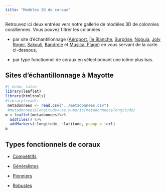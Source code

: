 ```yaml
---
title: "Modèles 3D de coraux"
---
```


Retrouvez ici deux entrées vers notre gallerie de modèles 3D de colonnies coralliennes. Vous pouvez filtrer les colonnies :

-   par site d'échantillonnage ([Aéroport](listing_site.html#aeroport), [Île Blanche](listing_site.html#ile-blanche), [Surprise](listing_site.html#surprise), [Ngouja](listing_site.html#ngouja), [Joly Roger](listing_site.html#joly-roger), [Sakouli](listing_site.html#sakouli), [Bandrele](listing_site.html#bandrele) et [Musical Plage](listing_site.html#musical-plage)) en vous servant de la carte ci-dessous,

-   par type fonctionnel de coraux en sélectionnant une icône plus bas.

## Sites d'échantillonnage à Mayotte

```r
#| echo: false
library(leaflet)
library(htmltools)
#library(readr)
 metadonnees <- read.csv("../metadonnees.csv")
 #metadonnees$longitude<-as.numeric(metadonnees$longitude)
m <-leaflet(metadonnees)%>% 
  addTiles() %>%
  addMarkers(~longitude, ~latitude, popup = ~url)
m
```

```{=html}
<!--
### Site

| Site          | Description | Image | Allez-y!                                         |
|--------------|--------------|--------------|------------------------------|
| Aeroport      | Lorem Ipsum |       | [Aeroport](listing_site.html#aeroport)           |
| Ile Blanche   | Lorem Ipsum |       | [Ile Blanche](listing_site.html#ile-blanche)     |
| Surprise      | Lorem Ipsum |       | [Surprise](listing_site.html#surprise)           |
| Ngouja        | Lorem Ipsum |       | [Ngouja](listing_site.html#ngouja)               |
| Joly Roger    | Lorem Ipsum |       | [Joly Roger](listing_site.html#joly-roger)       |
| Sakouli       | Lorem Ipsum |       | [Sakouli](listing_site.html#sakouli)             |
| Bandrele      | Lorem Ipsum |       | [Bandrele](listing_site.html#bandrele)           |
| Musical Plage | Lorem Ipsum |       | [Musical Plage](listing_site.html#musical-plage) |
-->
```
## Types fonctionnels de coraux

<ul>

<li>

<a href="listing_type.html#competitifs">Compétitifs</a>

</li>

<li>

<a href="listing_type.html#generalistes">Généralistes</a>

</li>

<li>

<a href="listing_type.html#pionniers">Pionniers</a>

</li>

<li>

<a href="listing_type.html#robustes">Robustes</a>

</li>

</ul>
